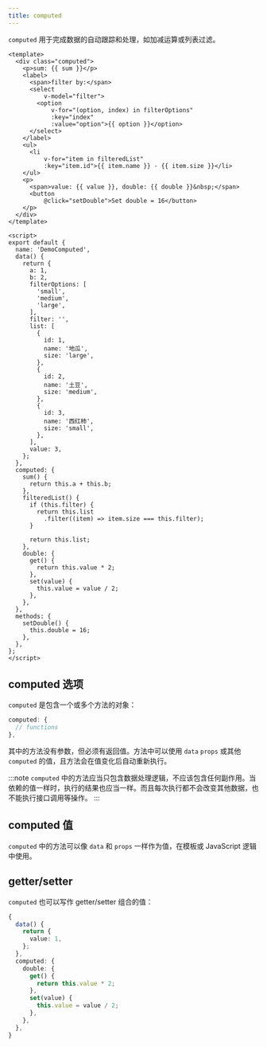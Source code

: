 ```yaml
---
title: computed
---
```


`computed` 用于完成数据的自动跟踪和处理，如加减运算或列表过滤。

``` vue
<template>
  <div class="computed">
    <p>sum: {{ sum }}</p>
    <label>
      <span>filter by:</span>
      <select
          v-model="filter">
        <option
            v-for="(option, index) in filterOptions"
            :key="index"
            :value="option">{{ option }}</option>
      </select>
    </label>
    <ul>
      <li
          v-for="item in filteredList"
          :key="item.id">{{ item.name }} - {{ item.size }}</li>
    </ul>
    <p>
      <span>value: {{ value }}, double: {{ double }}&nbsp;</span>
      <button
          @click="setDouble">Set double = 16</button>
    </p>
  </div>
</template>

<script>
export default {
  name: 'DemoComputed',
  data() {
    return {
      a: 1,
      b: 2,
      filterOptions: [
        'small',
        'medium',
        'large',
      ],
      filter: '',
      list: [
        {
          id: 1,
          name: '地瓜',
          size: 'large',
        },
        {
          id: 2,
          name: '土豆',
          size: 'medium',
        },
        {
          id: 3,
          name: '西红柿',
          size: 'small',
        },
      ],
      value: 3,
    };
  },
  computed: {
    sum() {
      return this.a + this.b;
    },
    filteredList() {
      if (this.filter) {
        return this.list
          .filter((item) => item.size === this.filter);
      }

      return this.list;
    },
    double: {
      get() {
        return this.value * 2;
      },
      set(value) {
        this.value = value / 2;
      },
    },
  },
  methods: {
    setDouble() {
      this.double = 16;
    },
  },
};
</script>
```

## computed 选项

`computed` 是包含一个或多个方法的对象：

``` ts
computed: {
  // functions
},
```

其中的方法没有参数，但必须有返回值。方法中可以使用 `data` `props` 或其他 `computed` 的值，且方法会在值变化后自动重新执行。

:::note
`computed` 中的方法应当只包含数据处理逻辑，不应该包含任何副作用。当依赖的值一样时，执行的结果也应当一样。而且每次执行都不会改变其他数据，也不能执行接口调用等操作。
:::

## computed 值

`computed` 中的方法可以像 `data` 和 `props` 一样作为值，在模板或 JavaScript 逻辑中使用。

## getter/setter

`computed` 也可以写作 getter/setter 组合的值：

``` ts
{
  data() {
    return {
      value: 1,
    };
  },
  computed: {
    double: {
      get() {
        return this.value * 2;
      },
      set(value) {
        this.value = value / 2;
      },
    },
  },
}
```
